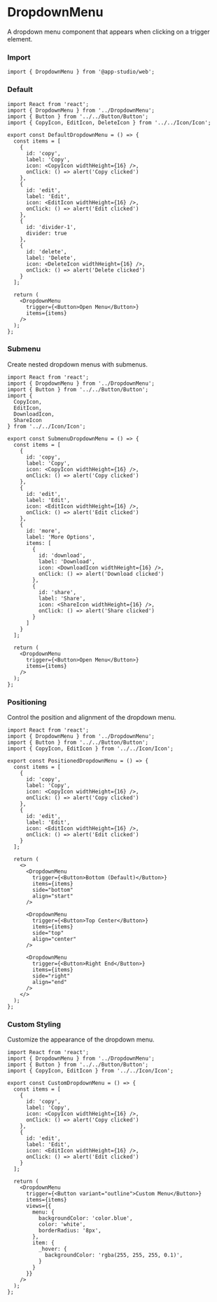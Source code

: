 # DropdownMenu

A dropdown menu component that appears when clicking on a trigger element.

### **Import**
  ```tsx
  import { DropdownMenu } from '@app-studio/web';
  ```

### **Default**
```tsx
import React from 'react';
import { DropdownMenu } from '../DropdownMenu';
import { Button } from '../../Button/Button';
import { CopyIcon, EditIcon, DeleteIcon } from '../../Icon/Icon';

export const DefaultDropdownMenu = () => {
  const items = [
    {
      id: 'copy',
      label: 'Copy',
      icon: <CopyIcon widthHeight={16} />,
      onClick: () => alert('Copy clicked')
    },
    {
      id: 'edit',
      label: 'Edit',
      icon: <EditIcon widthHeight={16} />,
      onClick: () => alert('Edit clicked')
    },
    {
      id: 'divider-1',
      divider: true
    },
    {
      id: 'delete',
      label: 'Delete',
      icon: <DeleteIcon widthHeight={16} />,
      onClick: () => alert('Delete clicked')
    }
  ];

  return (
    <DropdownMenu 
      trigger={<Button>Open Menu</Button>}
      items={items}
    />
  );
};
```

### **Submenu**
Create nested dropdown menus with submenus.

```tsx
import React from 'react';
import { DropdownMenu } from '../DropdownMenu';
import { Button } from '../../Button/Button';
import { 
  CopyIcon, 
  EditIcon, 
  DownloadIcon, 
  ShareIcon 
} from '../../Icon/Icon';

export const SubmenuDropdownMenu = () => {
  const items = [
    {
      id: 'copy',
      label: 'Copy',
      icon: <CopyIcon widthHeight={16} />,
      onClick: () => alert('Copy clicked')
    },
    {
      id: 'edit',
      label: 'Edit',
      icon: <EditIcon widthHeight={16} />,
      onClick: () => alert('Edit clicked')
    },
    {
      id: 'more',
      label: 'More Options',
      items: [
        {
          id: 'download',
          label: 'Download',
          icon: <DownloadIcon widthHeight={16} />,
          onClick: () => alert('Download clicked')
        },
        {
          id: 'share',
          label: 'Share',
          icon: <ShareIcon widthHeight={16} />,
          onClick: () => alert('Share clicked')
        }
      ]
    }
  ];

  return (
    <DropdownMenu 
      trigger={<Button>Open Menu</Button>}
      items={items}
    />
  );
};
```

### **Positioning**
Control the position and alignment of the dropdown menu.

```tsx
import React from 'react';
import { DropdownMenu } from '../DropdownMenu';
import { Button } from '../../Button/Button';
import { CopyIcon, EditIcon } from '../../Icon/Icon';

export const PositionedDropdownMenu = () => {
  const items = [
    {
      id: 'copy',
      label: 'Copy',
      icon: <CopyIcon widthHeight={16} />,
      onClick: () => alert('Copy clicked')
    },
    {
      id: 'edit',
      label: 'Edit',
      icon: <EditIcon widthHeight={16} />,
      onClick: () => alert('Edit clicked')
    }
  ];

  return (
    <>
      <DropdownMenu 
        trigger={<Button>Bottom (Default)</Button>}
        items={items}
        side="bottom"
        align="start"
      />
      
      <DropdownMenu 
        trigger={<Button>Top Center</Button>}
        items={items}
        side="top"
        align="center"
      />
      
      <DropdownMenu 
        trigger={<Button>Right End</Button>}
        items={items}
        side="right"
        align="end"
      />
    </>
  );
};
```

### **Custom Styling**
Customize the appearance of the dropdown menu.

```tsx
import React from 'react';
import { DropdownMenu } from '../DropdownMenu';
import { Button } from '../../Button/Button';
import { CopyIcon, EditIcon } from '../../Icon/Icon';

export const CustomDropdownMenu = () => {
  const items = [
    {
      id: 'copy',
      label: 'Copy',
      icon: <CopyIcon widthHeight={16} />,
      onClick: () => alert('Copy clicked')
    },
    {
      id: 'edit',
      label: 'Edit',
      icon: <EditIcon widthHeight={16} />,
      onClick: () => alert('Edit clicked')
    }
  ];

  return (
    <DropdownMenu 
      trigger={<Button variant="outline">Custom Menu</Button>}
      items={items}
      views={{
        menu: {
          backgroundColor: 'color.blue',
          color: 'white',
          borderRadius: '8px',
        },
        item: {
          _hover: {
            backgroundColor: 'rgba(255, 255, 255, 0.1)',
          }
        }
      }}
    />
  );
};
```
